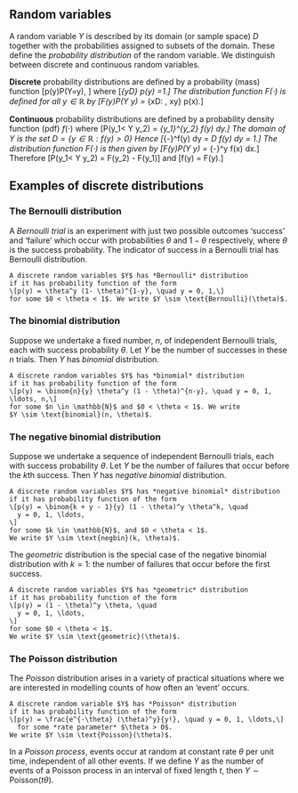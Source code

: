 
## Random variables

A random variable $Y$ is described by its domain (or sample space) $D$
together with the probabilities assigned to subsets of the domain.
These define the *probability distribution* of the random variable.
We distinguish between discrete and
continuous random variables.

**Discrete** probability distributions are defined by a probability (mass)
function
\[p(y)\equiv P(Y=y), \quad \text{for $y \in D$}\]
where
\[\sum_{y\in D} p(y) =1.\]
The distribution function $F(\cdot)$ is defined for all $y \in \mathbb{R}$ by
\[F(y)\equiv P(Y \leq y) = \sum_{x\in D: \, x\leq y} p(x).\]

**Continuous** probability distributions are defined by a probability density
function (pdf) $f(\cdot)$ where
\[P(y_1< Y \leq y_2) = \int_{y_1}^{y_2} f(y) dy.\]
The domain of $Y$ is the set $D = \{y \in \mathbb{R}: f(y) > 0\}$
Hence
\[\int_{-\infty}^\infty f(y) dy = \int_D f(y) dy = 1.\]
The distribution function $F(\cdot)$ is then given by
\[F(y)\equiv P(Y \leq y) = \int_{-\infty}^y f(x) dx.\]
Therefore
\[P(y_1< Y \leq y_2) = F(y_2) - F(y_1)\]
and
\[f(y) = \frac{d}{dy} F(y).\]

## Examples of discrete distributions

### The Bernoulli distribution

A *Bernoulli trial* is an experiment with just two possible 
outcomes 'success' and 'failure' which
occur with probabilities $\theta$ and $1- \theta$ respectively, 
where $\theta$ is the success probability. The indicator of success
in a Bernoulli trial has Bernoulli distribution.

```definition
A discrete random variables $Y$ has *Bernoulli* distribution 
if it has probability function of the form
\[p(y) = \theta^y (1- \theta)^{1-y}, \quad y = 0, 1,\]
for some $0 < \theta < 1$. We write $Y \sim \text{Bernoulli}(\theta)$.
```

### The binomial distribution

Suppose we undertake a fixed number, $n$, of independent Bernoulli 
trials, each with success
probability $\theta$. Let $Y$ be the number of successes 
in these $n$ trials. Then $Y$ has *binomial*
distribution.

```definition
A discrete random variables $Y$ has *binomial* distribution 
if it has probability function of the form
\[p(y) = \binom{n}{y} \theta^y (1 - \theta)^{n-y}, \quad y = 0, 1, \ldots, n,\]
for some $n \in \mathbb{N}$ and $0 < \theta < 1$. We write
$Y \sim \text{binomial}(n, \theta)$.
```

### The negative binomial distribution

Suppose we undertake a sequence of independent Bernoulli trials, 
each with success probability $\theta$.
Let $Y$ be the number of failures that occur before the $k$th success.
Then $Y$ has *negative binomial* distribution.
```definition
A discrete random variables $Y$ has *negative binomial* distribution 
if it has probability function of the form
\[p(y) = \binom{k + y - 1}{y} (1 - \theta)^y \theta^k, \quad
  y = 0, 1, \ldots,
\]
for some $k \in \mathbb{N}$, and $0 < \theta < 1$.
We write $Y \sim \text{negbin}(k, \theta)$.
```

The *geometric* distribution is the special case of the negative
binomial distribution with $k = 1$: the number
of failures that occur before the first success.

```definition
A discrete random variables $Y$ has *geometric* distribution 
if it has probability function of the form
\[p(y) = (1 - \theta)^y \theta, \quad
  y = 0, 1, \ldots,
\]
for some $0 < \theta < 1$.
We write $Y \sim \text{geometric}(\theta)$.
```

### The Poisson distribution {#poisson}

The *Poisson* distribution arises in a variety of practical situations 
where we are interested in modelling counts of how often
an 'event' occurs.

```definition
A discrete random variable $Y$ has *Poisson* distribution 
if it has probability function of the form
\[p(y) = \frac{e^{-\theta} (\theta)^y}{y!}, \quad y = 0, 1, \ldots,\]
  for some *rate parameter* $\theta > 0$.
We write $Y \sim \text{Poisson}(\theta)$.
```

In a *Poisson process*, events occur at random at constant rate $\theta$ 
per unit time, independent of all other events. If we define $Y$ as
the number of events of a Poisson process in an interval of fixed length $t$,
then
$Y \sim \text{Poisson}(t \theta)$.

